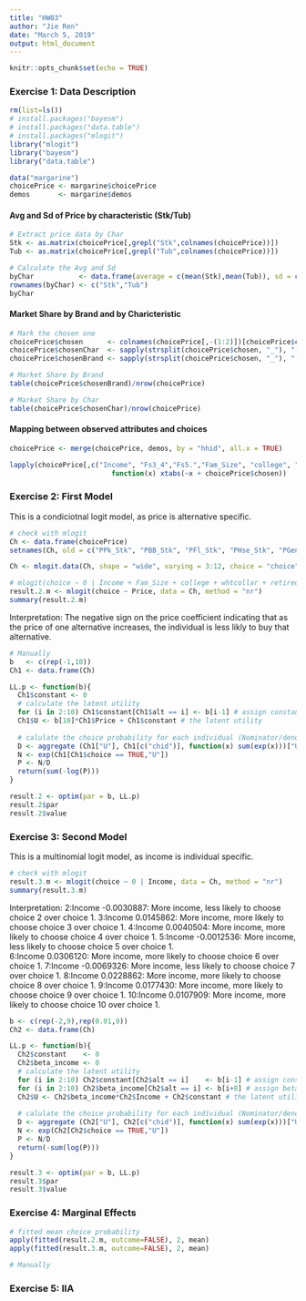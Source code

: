 ```yaml
---
title: "HW03"
author: "Jie Ren"
date: "March 5, 2019"
output: html_document
---
```


```r
knitr::opts_chunk$set(echo = TRUE)
```
### Exercise 1: Data Description
```r
rm(list=ls())
# install.packages("bayesm")
# install.packages("data.table")
# install.packages("mlogit")
library("mlogit")
library("bayesm")
library("data.table")

data("margarine")
choicePrice <- margarine$choicePrice
demos       <- margarine$demos
```
#### Avg and Sd of Price by characteristic (Stk/Tub)
```r
# Extract price data by Char
Stk <- as.matrix(choicePrice[,grepl("Stk",colnames(choicePrice))])
Tub <- as.matrix(choicePrice[,grepl("Tub",colnames(choicePrice))])

# Calculate the Avg and Sd 
byChar           <- data.frame(average = c(mean(Stk),mean(Tub)), sd = c(sd(Stk),sd(Tub)))
rownames(byChar) <- c("Stk","Tub")
byChar
```
#### Market Share by Brand and by Charicteristic
```r
# Mark the chosen one
choicePrice$chosen      <- colnames(choicePrice[,-(1:2)])[choicePrice$choice]
choicePrice$chosenChar  <- sapply(strsplit(choicePrice$chosen, "_"), "[[", 2) 
choicePrice$chosenBrand <- sapply(strsplit(choicePrice$chosen, "_"), "[[", 1) 

# Market Share by Brand 
table(choicePrice$chosenBrand)/nrow(choicePrice)

# Market Share by Char
table(choicePrice$chosenChar)/nrow(choicePrice)
```
#### Mapping between observed attributes and choices
```r
choicePrice <- merge(choicePrice, demos, by = "hhid", all.x = TRUE)

lapply(choicePrice[,c("Income", "Fs3_4","Fs5.","Fam_Size", "college", "whtcollar", "retired")],
                         function(x) xtabs(~x + choicePrice$chosen))

```
### Exercise 2: First Model
This is a condiciotnal logit model, as price is alternative specific.
```r
# check with mlogit
Ch <- data.frame(choicePrice)
setnames(Ch, old = c("PPk_Stk", "PBB_Stk", "PFl_Stk", "PHse_Stk", "PGen_Stk", "PImp_Stk", "PSS_Tub", "PPk_Tub", "PFl_Tub", "PHse_Tub"), new = c("Price1","Price2","Price3","Price4","Price5","Price6","Price7","Price8","Price9","Price10"))

Ch <- mlogit.data(Ch, shape = "wide", varying = 3:12, choice = "choice", sep = "", alt.levels = 1:10)

# mlogit(choice ~ 0 | Income + Fam_Size + college + whtcollar + retired, data = Ch, method = "nr")
result.2.m <- mlogit(choice ~ Price, data = Ch, method = "nr")
summary(result.2.m)

```
Interpretation: The negative sign on the price coefficient indicating that as the price of one alternative increases, the individual is less likly to buy that alternative.
```r
# Manually
b   <- c(rep(-1,10))
Ch1 <- data.frame(Ch)

LL.p <- function(b){
  Ch1$constant <- 0
  # calculate the latent utility
  for (i in 2:10) Ch1$constant[Ch1$alt == i] <- b[i-1] # assign constant for each alternatives
  Ch1$U <- b[10]*Ch1$Price + Ch1$constant # the latent utility
  
  # calulate the choice probability for each individual (Nominator/denominator)
  D <- aggregate (Ch1["U"], Ch1[c("chid")], function(x) sum(exp(x)))["U"]
  N <- exp(Ch1[Ch1$choice == TRUE,"U"])
  P <- N/D
  return(sum(-log(P)))
}

result.2 <- optim(par = b, LL.p)
result.2$par
result.2$value
```
### Exercise 3: Second Model
This is a multinomial logit model, as income is individual specific.
```r
# check with mlogit
result.3.m <- mlogit(choice ~ 0 | Income, data = Ch, method = "nr")
summary(result.3.m)

```
Interpretation: 
2:Income   -0.0030887: More income, less likely to choose choice 2 over choice 1. 
3:Income    0.0145862: More income, more likely to choose choice 3 over choice 1.
4:Income    0.0040504: More income, more likely to choose choice 4 over choice 1.
5:Income   -0.0012536: More income, less likely to choose choice 5 over choice 1.  
6:Income    0.0306120: More income, more likely to choose choice 6 over choice 1.
7:Income   -0.0069326: More income, less likely to choose choice 7 over choice 1. 
8:Income    0.0228862: More income, more likely to choose choice 8 over choice 1.
9:Income    0.0177430: More income, more likely to choose choice 9 over choice 1.
10:Income   0.0107909: More income, more likely to choose choice 10 over choice 1.
```r
b <- c(rep(-2,9),rep(0.01,9))
Ch2 <- data.frame(Ch)

LL.p <- function(b){
  Ch2$constant    <- 0
  Ch2$beta_income <- 0
  # calculate the latent utility
  for (i in 2:10) Ch2$constant[Ch2$alt == i]    <- b[i-1] # assign constant for each alternatives
  for (i in 2:10) Ch2$beta_income[Ch2$alt == i] <- b[i+8] # assign beta for each alternatives
  Ch2$U <- Ch2$beta_income*Ch2$Income + Ch2$constant # the latent utility
  
  # calulate the choice probability for each individual (Nominator/denominator)
  D <- aggregate (Ch2["U"], Ch2[c("chid")], function(x) sum(exp(x)))["U"]
  N <- exp(Ch2[Ch2$choice == TRUE,"U"])
  P <- N/D
  return(-sum(log(P)))
}

result.3 <- optim(par = b, LL.p)
result.3$par
result.3$value
```
### Exercise 4: Marginal Effects
```r
# fitted mean choice probability
apply(fitted(result.2.m, outcome=FALSE), 2, mean)
apply(fitted(result.3.m, outcome=FALSE), 2, mean)

# Manually

```

### Exercise 5: IIA
```r

```



